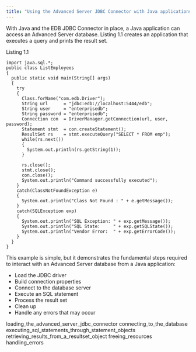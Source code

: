 ```yaml
---
title: "Using the Advanced Server JDBC Connector with Java applications"
---
```


<div id="using_the_advanced_server_jdbc_connector_with_java_applications" class="registered_link"></div>

With Java and the EDB JDBC Connector in place, a Java application can access an Advanced Server database. Listing 1.1 creates an application that executes a query and prints the result set.

Listing 1.1

```text
import java.sql.*;
public class ListEmployees
{
  public static void main(String[] args)
  {
    try
    {
      Class.forName("com.edb.Driver");
      String url      = "jdbc:edb://localhost:5444/edb";
      String user     = "enterprisedb";
      String password = "enterprisedb";
      Connection con  = DriverManager.getConnection(url, user, password);
      Statement stmt  = con.createStatement();
      ResultSet rs    = stmt.executeQuery("SELECT * FROM emp");
      while(rs.next())
      {
        System.out.println(rs.getString(1));
      }

      rs.close();
      stmt.close();
      con.close();
      System.out.println("Command successfully executed");
    }
    catch(ClassNotFoundException e)
    {
      System.out.println("Class Not Found : " + e.getMessage());
    }
    catch(SQLException exp)
    {
      System.out.println("SQL Exception: " + exp.getMessage());
      System.out.println("SQL State:     " + exp.getSQLState());
      System.out.println("Vendor Error:  " + exp.getErrorCode());
    }
  }
}
```

This example is simple, but it demonstrates the fundamental steps required to interact with an Advanced Server database from a Java application:

-   Load the JDBC driver
-   Build connection properties
-   Connect to the database server
-   Execute an SQL statement
-   Process the result set
-   Clean up
-   Handle any errors that may occur

<div class="toctree" maxdepth="4">

loading_the_advanced_server_jdbc_connector connecting_to_the_database executing_sql_statements_through_statement_objects retrieving_results_from_a_resultset_object freeing_resources handling_errors

</div>
